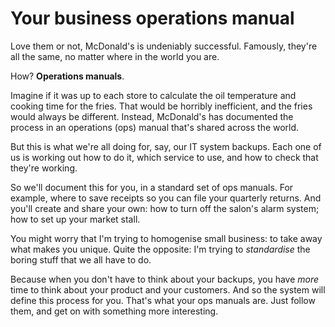 
# Your business operations manual

Love them or not, McDonald's is undeniably successful. Famously, they're all the same, no matter where in the world you are.

How? **Operations manuals**.

Imagine if it was up to each store to calculate the oil temperature and cooking time for the fries. That would be horribly inefficient, and the fries would always be different. Instead, McDonald's has documented the process in an operations (ops) manual that's shared across the world.

But this is what we're all doing for, say, our IT system backups. Each one of us is working out how to do it, which service to use, and how to check that they're working.

So we'll document this for you, in a standard set of ops manuals.<FootnoteRef number="3" ref="ops-manuals" /> For example, where to save receipts so you can file your quarterly returns. And you'll create and share your own: how to turn off the salon's alarm system; how to set up your market stall.

You might worry that I'm trying to homogenise small business: to take away what makes you unique. Quite the opposite: I'm trying to _standardise_ the boring stuff that we all have to do.

Because when you don't have to think about your backups, you have _more_ time to think about your product and your customers. And so the system will define this process for you. That's what your ops manuals are. Just follow them, and get on with something more interesting.

